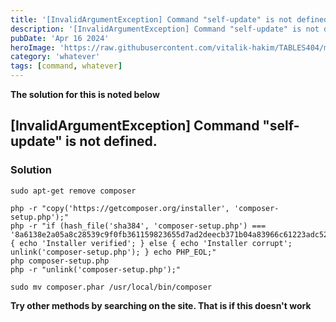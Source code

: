 ```yaml
---
title: '[InvalidArgumentException] Command "self-update" is not defined.'
description: '[InvalidArgumentException] Command "self-update" is not defined.'
pubDate: 'Apr 16 2024'
heroImage: 'https://raw.githubusercontent.com/vitalik-hakim/TABLES404/main/error_b/misc.png'
category: 'whatever'
tags: [command, whatever]
---
```


**The solution for this is noted below**

## [InvalidArgumentException] Command "self-update" is not defined.

### Solution

```whatever
sudo apt-get remove composer

php -r "copy('https://getcomposer.org/installer', 'composer-setup.php');"
php -r "if (hash_file('sha384', 'composer-setup.php') === '8a6138e2a05a8c28539c9f0fb361159823655d7ad2deecb371b04a83966c61223adc522b0189079e3e9e277cd72b8897') { echo 'Installer verified'; } else { echo 'Installer corrupt'; unlink('composer-setup.php'); } echo PHP_EOL;"
php composer-setup.php
php -r "unlink('composer-setup.php');"

sudo mv composer.phar /usr/local/bin/composer
```

**Try other methods by searching on the site. That is if this doesn't work**

